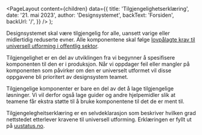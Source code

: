 
<Meta
  title='Tilgjengelighetserklæring'
  description='Innsamling og behandling av personopplysninger.'
/>

  <PageLayout
    content={children}
    data={{
      title: 'Tilgjengelighetserklæring',
      date: '21. mai 2023',
      author: 'Designsystemet',
      backText: 'Forsiden',
      backUrl: '/',
    }}
  />
);

Designsystemet skal være tilgjengelig for alle, uansett varige eller midlertidig reduserte evner. Alle komponentene skal følge [lovpålagte krav til universell utforming i offentlig sektor](https://www.uutilsynet.no/regelverk/offentlig-sektor/1584).

Tilgjengelighet er en del av utviklingen fra vi begynner å spesifisere komponenten til den er i produksjon. Når vi oppdager feil eller mangler på komponenten som påvirker om den er universelt utformet vil disse oppgavene bli prioritert av designsystem teamet.

Tilgjengelige komponenter er bare en del av det å lage tilgjengelige løsninger. Vi vil derfor også lage guider og andre hjelpemidler slik at teamene får ekstra støtte til å bruke komponentene til det de er ment til.

Tilgjengelegheitserklæring er en selvdeklarasjon som beskriver hvilken grad nettstedet etterlever kravene til universell utforming. Erklæringen er fyllt ut på [uustatus.no](https://uustatus.no/nb/erklaringer/publisert/3570e0e2-e19d-4f2a-a193-e3a16353e5d9).
